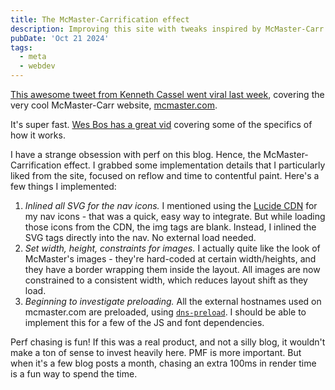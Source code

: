 ```yaml
---
title: The McMaster-Carrification effect
description: Improving this site with tweaks inspired by McMaster-Carr.
pubDate: 'Oct 21 2024'
tags: 
  - meta
  - webdev
---
```


[This awesome tweet from Kenneth Cassel went viral last week](https://x.com/KennethCassel/status/1847034096062710087), covering the very cool McMaster-Carr website, [mcmaster.com](https://www.mcmaster.com).

It's super fast. [Wes Bos has a great vid](https://www.youtube.com/watch?v=-Ln-8QM8KhQ) covering some of the specifics of how it works.

I have a strange obsession with perf on this blog. Hence, the McMaster-Carrification effect. I grabbed some implementation details that I particularly liked from the site, focused on reflow and time to contentful paint. Here's a few things I implemented:

1. _Inlined all SVG for the nav icons._ I mentioned using the [Lucide CDN](https://kristianfreeman.com/how-to-use-lucide-icons-via-a-cdn/) for my nav icons - that was a quick, easy way to integrate. But while loading those icons from the CDN, the img tags are blank. Instead, I inlined the SVG tags directly into the nav. No external load needed.
2. _Set width, height, constraints for images._ I actually quite like the look of McMaster's images - they're hard-coded at certain width/heights, and they have a border wrapping them inside the layout. All images are now constrained to a consistent width, which reduces layout shift as they load.
3. _Beginning to investigate preloading._ All the external hostnames used on mcmaster.com are preloaded, using [`dns-preload`](https://developer.mozilla.org/en-US/docs/Web/Performance/dns-prefetch). I should be able to implement this for a few of the JS and font dependencies.

Perf chasing is fun! If this was a real product, and not a silly blog, it wouldn't make a ton of sense to invest heavily here. PMF is more important. But when it's a few blog posts a month, chasing an extra 100ms in render time is a fun way to spend the time.
